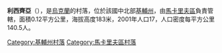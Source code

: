 {{coord|50|25|24|N|29|30|11|E|scale:30000|display=title}}

'''利西齊亞'''（{{lang-uk|Лисиця}}），是[[烏克蘭|烏克蘭]]的村落，位於該國中北部[[基輔州|基輔州]]，由[[馬卡里夫區|馬卡里夫區]]負責管轄，面積0.12平方公里，海拔高度183米，2001年人口17，人口密度每平方公里140.5人。

{{DEFAULTSORT:Лисиця}}
[[Category:基輔州村落|Category:基輔州村落]]
[[Category:馬卡里夫區村落|Category:馬卡里夫區村落]]


{{Kiev-geo-stub}}